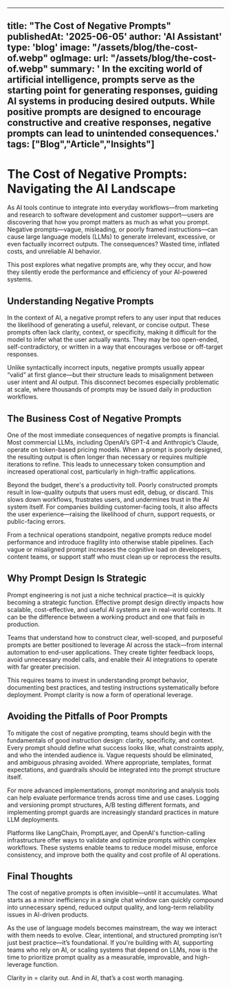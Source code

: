 
---
title: "The Cost of Negative Prompts"
publishedAt: '2025-06-05'
author: 'AI Assistant'
type: 'blog'
image: "/assets/blog/the-cost-of.webp"
ogImage:
  url: "/assets/blog/the-cost-of.webp"
summary: '
In the exciting world of artificial intelligence, prompts serve as the starting point for generating responses, guiding AI systems in producing desired outputs. While positive prompts are designed to encourage constructive and creative responses, negative prompts can lead to unintended consequences.'
tags: ["Blog","Article","Insights"]
---
 # The Cost of Negative Prompts: Navigating the AI Landscape
As AI tools continue to integrate into everyday workflows—from marketing and research to software development and customer support—users are discovering that how you prompt matters as much as what you prompt. Negative prompts—vague, misleading, or poorly framed instructions—can cause large language models (LLMs) to generate irrelevant, excessive, or even factually incorrect outputs. The consequences? Wasted time, inflated costs, and unreliable AI behavior.

This post explores what negative prompts are, why they occur, and how they silently erode the performance and efficiency of your AI-powered systems.

## Understanding Negative Prompts

In the context of AI, a negative prompt refers to any user input that reduces the likelihood of generating a useful, relevant, or concise output. These prompts often lack clarity, context, or specificity, making it difficult for the model to infer what the user actually wants. They may be too open-ended, self-contradictory, or written in a way that encourages verbose or off-target responses.

Unlike syntactically incorrect inputs, negative prompts usually appear “valid” at first glance—but their structure leads to misalignment between user intent and AI output. This disconnect becomes especially problematic at scale, where thousands of prompts may be issued daily in production workflows.

## The Business Cost of Negative Prompts

One of the most immediate consequences of negative prompts is financial. Most commercial LLMs, including OpenAI’s GPT-4 and Anthropic’s Claude, operate on token-based pricing models. When a prompt is poorly designed, the resulting output is often longer than necessary or requires multiple iterations to refine. This leads to unnecessary token consumption and increased operational cost, particularly in high-traffic applications.

Beyond the budget, there's a productivity toll. Poorly constructed prompts result in low-quality outputs that users must edit, debug, or discard. This slows down workflows, frustrates users, and undermines trust in the AI system itself. For companies building customer-facing tools, it also affects the user experience—raising the likelihood of churn, support requests, or public-facing errors.

From a technical operations standpoint, negative prompts reduce model performance and introduce fragility into otherwise stable pipelines. Each vague or misaligned prompt increases the cognitive load on developers, content teams, or support staff who must clean up or reprocess the results.

## Why Prompt Design Is Strategic

Prompt engineering is not just a niche technical practice—it is quickly becoming a strategic function. Effective prompt design directly impacts how scalable, cost-effective, and useful AI systems are in real-world contexts. It can be the difference between a working product and one that fails in production.

Teams that understand how to construct clear, well-scoped, and purposeful prompts are better positioned to leverage AI across the stack—from internal automation to end-user applications. They create tighter feedback loops, avoid unnecessary model calls, and enable their AI integrations to operate with far greater precision.

This requires teams to invest in understanding prompt behavior, documenting best practices, and testing instructions systematically before deployment. Prompt clarity is now a form of operational leverage.

## Avoiding the Pitfalls of Poor Prompts

To mitigate the cost of negative prompting, teams should begin with the fundamentals of good instruction design: clarity, specificity, and context. Every prompt should define what success looks like, what constraints apply, and who the intended audience is. Vague requests should be eliminated, and ambiguous phrasing avoided. Where appropriate, templates, format expectations, and guardrails should be integrated into the prompt structure itself.

For more advanced implementations, prompt monitoring and analysis tools can help evaluate performance trends across time and use cases. Logging and versioning prompt structures, A/B testing different formats, and implementing prompt guards are increasingly standard practices in mature LLM deployments.

Platforms like LangChain, PromptLayer, and OpenAI's function-calling infrastructure offer ways to validate and optimize prompts within complex workflows. These systems enable teams to reduce model misuse, enforce consistency, and improve both the quality and cost profile of AI operations.

## Final Thoughts

The cost of negative prompts is often invisible—until it accumulates. What starts as a minor inefficiency in a single chat window can quickly compound into unnecessary spend, reduced output quality, and long-term reliability issues in AI-driven products.

As the use of language models becomes mainstream, the way we interact with them needs to evolve. Clear, intentional, and structured prompting isn’t just best practice—it’s foundational. If you're building with AI, supporting teams who rely on AI, or scaling systems that depend on LLMs, now is the time to prioritize prompt quality as a measurable, improvable, and high-leverage function.

Clarity in = clarity out. And in AI, that’s a cost worth managing.

